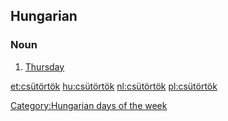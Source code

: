 ==Hungarian==
===Noun===

#[[Thursday]]

[[Category:Hungarian days of the week]]

[[et:csütörtök]]
[[hu:csütörtök]]
[[nl:csütörtök]]
[[pl:csütörtök]]